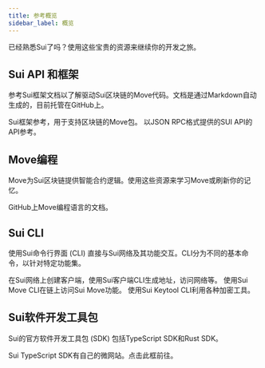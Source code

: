 ```yaml
---
title: 参考概览
sidebar_label: 概览
---
```



已经熟悉Sui了吗？使用这些宝贵的资源来继续你的开发之旅。

## Sui API 和框架

参考Sui框架文档以了解驱动Sui区块链的Move代码。文档是通过Markdown自动生成的，目前托管在GitHub上。

<Cards>
<Card title="Sui框架" href="https://github.com/MystenLabs/sui/tree/main/crates/sui-framework/docs">
Sui框架参考，用于支持区块链的Move包。
</Card>
<Card title="GraphQL RPC" href="references/sui-api/beta-graph-ql"/>
<Card title="Sui API 参考" href="references/sui-api">
以JSON RPC格式提供的SUI API的API参考。
</Card>
</Cards>

## Move编程

Move为Sui区块链提供智能合约逻辑。使用这些资源来学习Move或刷新你的记忆。

<Cards>
<Card title="Move语言" href="https://github.com/move-language/move/blob/main/language/documentation/book/src/introduction.md">
GitHub上Move编程语言的文档。
</Card>
<Card title="Move.toml" href="references/move/move-toml"/>
<Card title="Move.lock" href="references/move/move-lock"/>
</Cards>

## Sui CLI

使用Sui命令行界面 (CLI) 直接与Sui网络及其功能交互。CLI分为不同的基本命令，以针对特定功能集。

<Cards>
<Card title="Sui客户端CLI" href="references/cli/client">
在Sui网络上创建客户端，使用Sui客户端CLI生成地址，访问网络等。
</Card>
<Card title="Sui Move CLI" href="references/cli/move">
使用Sui Move CLI在链上访问Sui Move功能。
</Card>
<Card title="Sui Keytool CLI" href="references/cli/keytool">
使用Sui Keytool CLI利用各种加密工具。
</Card>
</Cards>

## Sui软件开发工具包

Sui的官方软件开发工具包 (SDK) 包括TypeScript SDK和Rust SDK。

<Cards>
<Card title="Sui TypeScript SDK" href="https://sdk.mystenlabs.com/typescript">
Sui TypeScript SDK有自己的微网站。点击此框前往。
</Card>
<Card title="Sui Rust SDK" href="references/rust-sdk"/>
</Cards>
